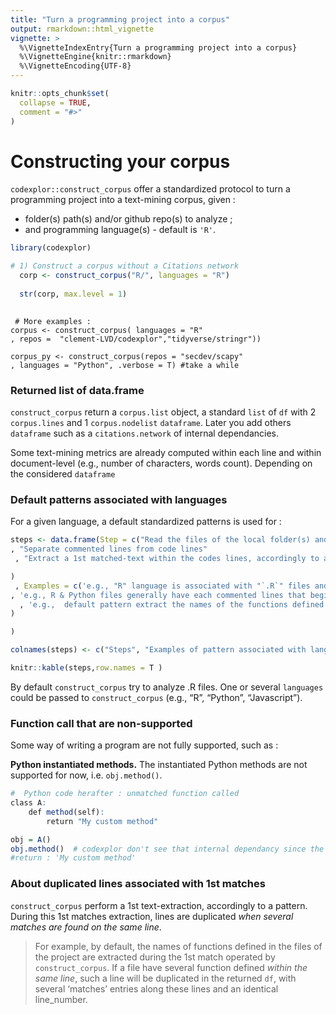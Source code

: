 ```yaml
---
title: "Turn a programming project into a corpus"
output: rmarkdown::html_vignette
vignette: >
  %\VignetteIndexEntry{Turn a programming project into a corpus}
  %\VignetteEngine{knitr::rmarkdown}
  %\VignetteEncoding{UTF-8}
---
```


```r
knitr::opts_chunk$set(
  collapse = TRUE,
  comment = "#>"
)

```

# Constructing your corpus
`codexplor::construct_corpus` offer a standardized protocol to turn a programming project into a text-mining corpus, given :

- folder(s) path(s) and/or github repo(s) to analyze ;
- and programming language(s) - default is `'R'`.


```r
library(codexplor)

# 1) Construct a corpus without a Citations network
  corp <- construct_corpus("R/", languages = "R")
  
  str(corp, max.level = 1) 
  
```

     # More examples :
    corpus <- construct_corpus( languages = "R"
    , repos =  "clement-LVD/codexplor","tidyverse/stringr"))
    
    corpus_py <- construct_corpus(repos = "secdev/scapy"
    , languages = "Python", .verbose = T) #take a while

### Returned list of data.frame
`construct_corpus` return a `corpus.list` object, a standard `list` of `df` with 2 `corpus.lines` and 1 `corpus.nodelist` `dataframe`. Later you add others `dataframe` such as a `citations.network` of internal dependancies.

Some text-mining metrics are already computed within each line and within document-level (e.g., number of characters, words count). Depending on the considered `dataframe` 

### Default patterns associated with languages
For a given language, a default standardized patterns is used for :

```r

steps <- data.frame(Step = c("Read the files of the local folder(s) and/or github public repo(s) accordingly to their extension"  
, "Separate commented lines from code lines"                    
 , "Extract a 1st matched-text within the codes lines, accordingly to a pattern"

)
 , Examples = c('e.g., "R" language is associated with "`.R`" files and a filtering pattern (e.g., files with "`test-`", "`vignettes`", "`Rcheck`" in their full names are excluded)'   
, 'e.g., R & Python files generally have each commented lines that begin with "`#`", others languages should have commented blocks separeted on several lines (e.g., `/* [comments] */`'
  , 'e.g.,  default pattern extract the names of the functions defined within a file, e.g., for the R programming language : the name is before a "`<- function(`" instruction'
)

)

colnames(steps) <- c("Steps", "Examples of pattern associated with language(s)")

knitr::kable(steps,row.names = T )

```

By default `construct_corpus` try to analyze .R files. One or several `languages` could be passed to `construct_corpus` (e.g., "R", "Python", "Javascript").

### Function call that are non-supported
Some way of writing a program are not fully supported, such as :

**Python instantiated methods.** The instantiated Python methods are not supported for now, i.e. `obj.method()`.

```r
#  Python code herafter : unmatched function called
class A:
    def method(self):
        return "My custom method"

obj = A()
obj.method()  # codexplor don't see that internal dependancy since the method() had a prefix ("obj.")
#return : 'My custom method'
```

### About duplicated lines associated with 1st matches
`construct_corpus` perform a 1st text-extraction, accordingly to a pattern. During this 1st matches extraction, lines are duplicated *when several matches are found on the same line*. 

> For example, by default, the names of functions defined in the files of the project are extracted during the 1st match operated by `construct_corpus`. If a file have several function defined *within the same line*, such a line will be duplicated in the returned `df`, with several 'matches' entries along these lines and an identical line_number. 

